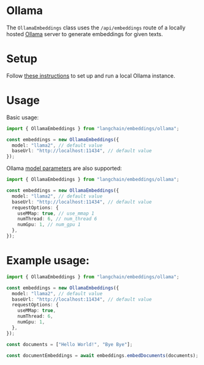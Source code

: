 # Ollama

The `OllamaEmbeddings` class uses the `/api/embeddings` route of a locally hosted [Ollama](https://ollama.ai) server to generate embeddings for given texts.

# Setup

Follow [these instructions](https://github.com/jmorganca/ollama) to set up and run a local Ollama instance.

# Usage

Basic usage:

```typescript
import { OllamaEmbeddings } from "langchain/embeddings/ollama";

const embeddings = new OllamaEmbeddings({
  model: "llama2", // default value
  baseUrl: "http://localhost:11434", // default value
});
```

Ollama [model parameters](https://github.com/jmorganca/ollama/blob/main/docs/modelfile.md#valid-parameters-and-values) are also supported:

```typescript
import { OllamaEmbeddings } from "langchain/embeddings/ollama";

const embeddings = new OllamaEmbeddings({
  model: "llama2", // default value
  baseUrl: "http://localhost:11434", // default value
  requestOptions: {
    useMMap: true, // use_mmap 1
    numThread: 6, // num_thread 6
    numGpu: 1, // num_gpu 1
  },
});
```

# Example usage:

```typescript
import { OllamaEmbeddings } from "langchain/embeddings/ollama";

const embeddings = new OllamaEmbeddings({
  model: "llama2", // default value
  baseUrl: "http://localhost:11434", // default value
  requestOptions: {
    useMMap: true,
    numThread: 6,
    numGpu: 1,
  },
});

const documents = ["Hello World!", "Bye Bye"];

const documentEmbeddings = await embeddings.embedDocuments(documents);
```
